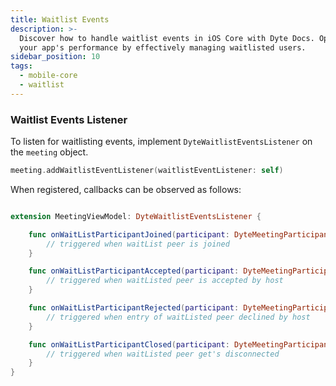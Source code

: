 ```yaml
---
title: Waitlist Events
description: >-
  Discover how to handle waitlist events in iOS Core with Dyte Docs. Optimize
  your app's performance by effectively managing waitlisted users.
sidebar_position: 10
tags:
  - mobile-core
  - waitlist
---
```


### Waitlist Events Listener

To listen for waitlisting events, implement `DyteWaitlistEventsListener` on the `meeting` object.

```swift
meeting.addWaitlistEventListener(waitlistEventListener: self)
```

When registered, callbacks can be observed as follows:

```swift

extension MeetingViewModel: DyteWaitlistEventsListener {

    func onWaitListParticipantJoined(participant: DyteMeetingParticipant) {
        // triggered when waitList peer is joined
    }

    func onWaitListParticipantAccepted(participant: DyteMeetingParticipant) {
        // triggered when waitListed peer is accepted by host
    }

    func onWaitListParticipantRejected(participant: DyteMeetingParticipant) {
        // triggered when entry of waitListed peer declined by host
    }

    func onWaitListParticipantClosed(participant: DyteMeetingParticipant) {
        // triggered when waitListed peer get's disconnected
    }
}
```

<head>
  <title>iOS Core Waitlist Events</title>
  <meta name="description" content="Discover how to handle waitlist events in iOS Core with Dyte Docs. Optimize your app's performance by effectively managing waitlisted users.">
</head>
